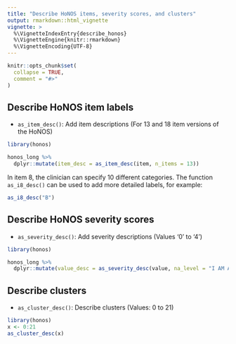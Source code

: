 ```yaml
---
title: "Describe HoNOS items, severity scores, and clusters"
output: rmarkdown::html_vignette
vignette: >
  %\VignetteIndexEntry{describe_honos}
  %\VignetteEngine{knitr::rmarkdown}
  %\VignetteEncoding{UTF-8}
---
```


```r
knitr::opts_chunk$set(
  collapse = TRUE,
  comment = "#>"
)
```

## Describe HoNOS item labels

- `as_item_desc()`: Add item descriptions (For 13 and 18 item versions of the HoNOS)
 
```r
library(honos)

honos_long %>% 
  dplyr::mutate(item_desc = as_item_desc(item, n_items = 13))

```
In item 8, the clinician can specify 10 different categories.
The function `as_i8_desc()` can be used to add more detailed labels, for example:

```r
as_i8_desc("B")
```


## Describe HoNOS severity scores

- `as_severity_desc()`: Add severity descriptions (Values '0' to '4')

```r
library(honos)

honos_long %>% 
  dplyr::mutate(value_desc = as_severity_desc(value, na_level = "I AM A MISSING VALUE"))

```
## Describe clusters

- `as_cluster_desc()`: Describe clusters (Values: 0 to 21)

```r

library(honos)
x <- 0:21
as_cluster_desc(x)

```

